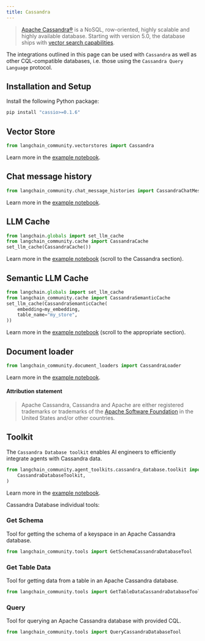 ```yaml
---
title: Cassandra
---
```


> [Apache Cassandra®](https://cassandra.apache.org/) is a NoSQL, row-oriented, highly scalable and highly available database.
> Starting with version 5.0, the database ships with [vector search capabilities](https://cassandra.apache.org/doc/trunk/cassandra/vector-search/overview.html).

The integrations outlined in this page can be used with `Cassandra` as well as other CQL-compatible databases,
i.e. those using the `Cassandra Query Language` protocol.


## Installation and Setup

Install the following Python package:

```bash
pip install "cassio>=0.1.6"
```

## Vector Store

```python
from langchain_community.vectorstores import Cassandra
```

Learn more in the [example notebook](/oss/python/integrations/vectorstores/cassandra).

## Chat message history

```python
from langchain_community.chat_message_histories import CassandraChatMessageHistory
```

Learn more in the [example notebook](/oss/python/integrations/memory/cassandra_chat_message_history).


## LLM Cache

```python
from langchain.globals import set_llm_cache
from langchain_community.cache import CassandraCache
set_llm_cache(CassandraCache())
```

Learn more in the [example notebook](/oss/python/integrations/llm_caching#cassandra-caches) (scroll to the Cassandra section).


## Semantic LLM Cache

```python
from langchain.globals import set_llm_cache
from langchain_community.cache import CassandraSemanticCache
set_llm_cache(CassandraSemanticCache(
    embedding=my_embedding,
    table_name="my_store",
))
```

Learn more in the [example notebook](/oss/python/integrations/llm_caching#cassandra-caches) (scroll to the appropriate section).

## Document loader

```python
from langchain_community.document_loaders import CassandraLoader
```

Learn more in the [example notebook](/oss/python/integrations/document_loaders/cassandra).

#### Attribution statement

> Apache Cassandra, Cassandra and Apache are either registered trademarks or trademarks of
> the [Apache Software Foundation](http://www.apache.org/) in the United States and/or other countries.

## Toolkit

The `Cassandra Database toolkit` enables AI engineers to efficiently integrate agents
with Cassandra data.

```python
from langchain_community.agent_toolkits.cassandra_database.toolkit import (
    CassandraDatabaseToolkit,
)
```

Learn more in the [example notebook](/oss/python/integrations/tools/cassandra_database).


Cassandra Database individual tools:

### Get Schema

Tool for getting the schema of a keyspace in an Apache Cassandra database.

```python
from langchain_community.tools import GetSchemaCassandraDatabaseTool
```

### Get Table Data

Tool for getting data from a table in an Apache Cassandra database.

```python
from langchain_community.tools import GetTableDataCassandraDatabaseTool
```

### Query

Tool for querying an Apache Cassandra database with provided CQL.

```python
from langchain_community.tools import QueryCassandraDatabaseTool
```
